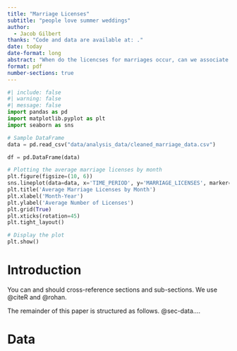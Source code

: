 ```yaml
---
title: "Marriage Licenses"
subtitle: "people love summer weddings"
author: 
  - Jacob Gilbert
thanks: "Code and data are available at: ."
date: today
date-format: long
abstract: "When do the licencses for marriages occur, can we associate it with something other than alcohol consumption."
format: pdf
number-sections: true
---
```


```python
#| include: false
#| warning: false
#| message: false
import pandas as pd
import matplotlib.pyplot as plt
import seaborn as sns

# Sample DataFrame
data = pd.read_csv("data/analysis_data/cleaned_marriage_data.csv")

df = pd.DataFrame(data)

# Plotting the average marriage licenses by month
plt.figure(figsize=(10, 6))
sns.lineplot(data=data, x='TIME_PERIOD', y='MARRIAGE_LICENSES', marker='o')
plt.title('Average Marriage Licenses by Month')
plt.xlabel('Month-Year')
plt.ylabel('Average Number of Licenses')
plt.grid(True)
plt.xticks(rotation=45)
plt.tight_layout()

# Display the plot
plt.show()

```


# Introduction

You can and should cross-reference sections and sub-sections. We use @citeR and @rohan.

The remainder of this paper is structured as follows. @sec-data....



# Data {#sec-data}

